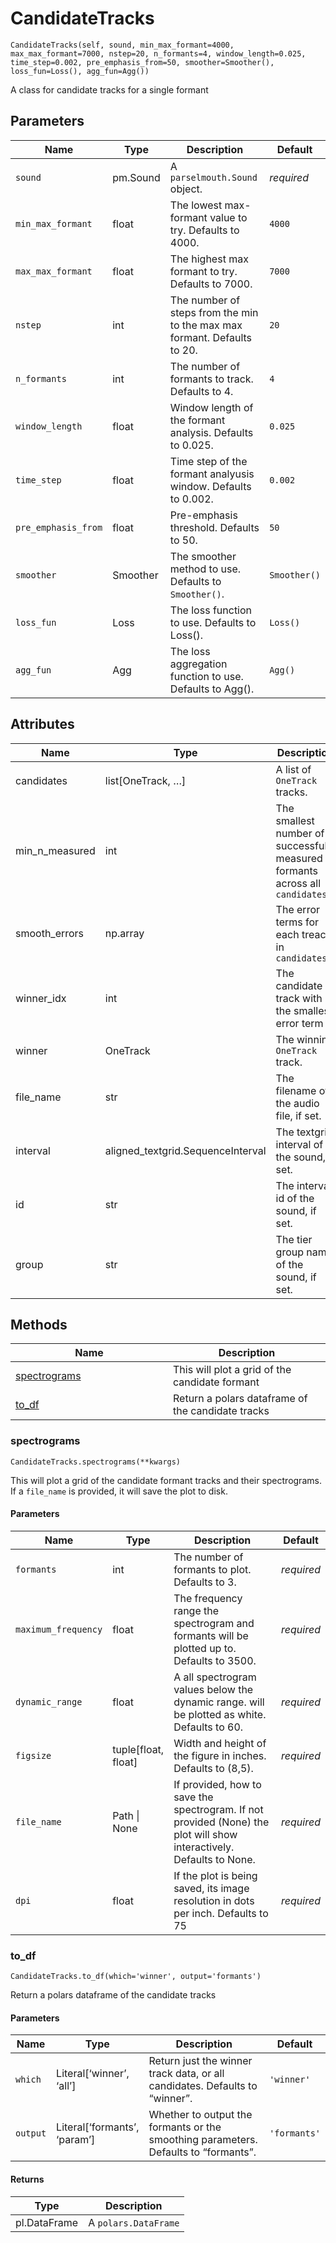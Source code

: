 # CandidateTracks { #fasttrackpy.CandidateTracks }

`CandidateTracks(self, sound, min_max_formant=4000, max_max_formant=7000, nstep=20, n_formants=4, window_length=0.025, time_step=0.002, pre_emphasis_from=50, smoother=Smoother(), loss_fun=Loss(), agg_fun=Agg())`

A class for candidate tracks for a single formant

## Parameters

| Name                | Type     | Description                                                              | Default      |
|---------------------|----------|--------------------------------------------------------------------------|--------------|
| `sound`             | pm.Sound | A `parselmouth.Sound` object.                                            | _required_   |
| `min_max_formant`   | float    | The lowest max-formant value to try. Defaults to 4000.                   | `4000`       |
| `max_max_formant`   | float    | The highest max formant to try. Defaults to 7000.                        | `7000`       |
| `nstep`             | int      | The number of steps from the min to the max max formant. Defaults to 20. | `20`         |
| `n_formants`        | int      | The number of formants to track. Defaults to 4.                          | `4`          |
| `window_length`     | float    | Window length of the formant analysis. Defaults to 0.025.                | `0.025`      |
| `time_step`         | float    | Time step of the formant analyusis window. Defaults to 0.002.            | `0.002`      |
| `pre_emphasis_from` | float    | Pre-emphasis threshold. Defaults to 50.                                  | `50`         |
| `smoother`          | Smoother | The smoother method to use. Defaults to `Smoother()`.                    | `Smoother()` |
| `loss_fun`          | Loss     | The loss function to use. Defaults to Loss().                            | `Loss()`     |
| `agg_fun`           | Agg      | The loss aggregation function to use. Defaults to Agg().                 | `Agg()`      |

## Attributes

| Name           | Type                              | Description                                                                   |
|----------------|-----------------------------------|-------------------------------------------------------------------------------|
| candidates     | list\[OneTrack, ...\]             | A list of `OneTrack` tracks.                                                  |
| min_n_measured | int                               | The smallest number of successfully measured formants across all `candidates` |
| smooth_errors  | np.array                          | The error terms for each treack in `candidates`                               |
| winner_idx     | int                               | The candidate track with the smallest error term                              |
| winner         | OneTrack                          | The winning `OneTrack` track.                                                 |
| file_name      | str                               | The filename of the audio file, if set.                                       |
| interval       | aligned_textgrid.SequenceInterval | The textgrid interval of the sound, if set.                                   |
| id             | str                               | The interval id of the sound, if set.                                         |
| group          | str                               | The tier group name of the sound, if set.                                     |

## Methods

| Name | Description |
| --- | --- |
| [spectrograms](#fasttrackpy.CandidateTracks.spectrograms) | This will plot a grid of the candidate formant |
| [to_df](#fasttrackpy.CandidateTracks.to_df) | Return a polars dataframe of the candidate tracks |

### spectrograms { #fasttrackpy.CandidateTracks.spectrograms }

`CandidateTracks.spectrograms(**kwargs)`

This will plot a grid of the candidate formant
tracks and their spectrograms. If a `file_name`
is provided, it will save the plot to disk.

#### Parameters

| Name                | Type                  | Description                                                                                                           | Default    |
|---------------------|-----------------------|-----------------------------------------------------------------------------------------------------------------------|------------|
| `formants`          | int                   | The number of formants to plot.  Defaults to 3.                                                                       | _required_ |
| `maximum_frequency` | float                 | The frequency range the spectrogram and formants will be plotted up to. Defaults to 3500.                             | _required_ |
| `dynamic_range`     | float                 | A all spectrogram values below the dynamic range.  will be plotted as white. Defaults to 60.                          | _required_ |
| `figsize`           | tuple\[float, float\] | Width and height of the figure in inches.  Defaults to (8,5).                                                         | _required_ |
| `file_name`         | Path \| None          | If provided, how to save the spectrogram. If not provided (None)  the plot will show interactively. Defaults to None. | _required_ |
| `dpi`               | float                 | If the plot is being saved, its image resolution in  dots per inch. Defaults to 75                                    | _required_ |

### to_df { #fasttrackpy.CandidateTracks.to_df }

`CandidateTracks.to_df(which='winner', output='formants')`

Return a polars dataframe of the candidate tracks

#### Parameters

| Name     | Type                           | Description                                                                         | Default      |
|----------|--------------------------------|-------------------------------------------------------------------------------------|--------------|
| `which`  | Literal\['winner', 'all'\]     | Return just the winner track data, or all candidates. Defaults to "winner".         | `'winner'`   |
| `output` | Literal\['formants', 'param'\] | Whether to output the formants or the smoothing parameters. Defaults to "formants". | `'formants'` |

#### Returns

| Type         | Description          |
|--------------|----------------------|
| pl.DataFrame | A `polars.DataFrame` |